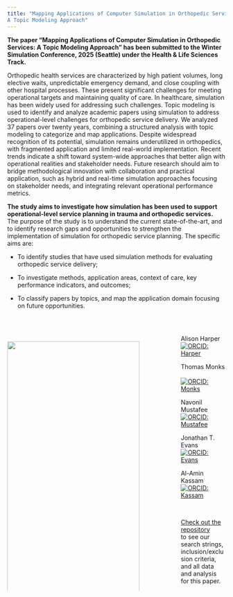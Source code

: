 ```yaml
---
title: "Mapping Applications of Computer Simulation in Orthopedic Services:  
A Topic Modeling Approach"
---
```


**The paper "Mapping Applications of Computer Simulation in Orthopedic Services: A Topic Modeling Approach" has been submitted to the Winter Simulation Conference, 2025 (Seattle) under the Health & Life Sciences Track.**

Orthopedic health services are characterized by high patient volumes, long elective waits, unpredictable emergency demand, and close coupling with other hospital processes. These present significant challenges for meeting operational targets and maintaining quality of care. In healthcare, simulation has been widely used for addressing such challenges. Topic modeling is used to identify and analyze academic papers using simulation to address operational-level challenges for orthopedic service delivery. We analyzed 37 papers over twenty years, combining a structured analysis with topic modeling to categorize and map applications. Despite widespread recognition of its potential, simulation remains underutilized in orthopedics, with fragmented application and limited real-world implementation. Recent trends indicate a shift toward system-wide approaches that better align with operational realities and stakeholder needs. Future research should aim to bridge methodological innovation with collaboration and practical application, such as hybrid and real-time simulation approaches focusing on stakeholder needs, and integrating relevant operational performance metrics. 

**The study aims to investigate how simulation has been used to support operational-level service planning in
trauma and orthopedic services.** The purpose of the study is to understand the current state-of-the-art, and
to identify research gaps and opportunities to strengthen the implementation of simulation for orthopedic
service planning. The specific aims are:  

* To identify studies that have used simulation methods for evaluating orthopedic service delivery;  

* To investigate methods, application areas, context of care, key performance indicators, and outcomes;  

* To classify papers by topics, and map the application domain focusing on future opportunities.  



:::: {.columns}

::: {.column width="60%"}

<br>

![](images/topicmodel/prisma.png){width="100%"}
----------------------------------------------------------------------

![](images/topicmodel/wsc_method.png){width="100%"}



:::

::: {.column width="10%"}
<!-- empty column to create gap -->
:::


::: {.column width="20%"}

<br>

Alison Harper &nbsp;&nbsp;   
[![ORCID: Harper](https://img.shields.io/badge/ORCID-0000--0001--5274--5037-blue)](https://orcid.org/0000-0001-5274-5037)

Thomas Monks &nbsp;&nbsp;  
[![ORCID: Monks](https://img.shields.io/badge/ORCID-0000--0003--2631--4481-blue)](https://orcid.org/0000-0003-2631-4481)

Navonil Mustafee &nbsp;&nbsp;  
[![ORCID: Mustafee](https://img.shields.io/badge/ORCID-0000--0002--2204--8924-blue)](https://orcid.org/0000-0002-2204-8924)

Jonathan T. Evans &nbsp;&nbsp;  
[![ORCID: Evans](https://img.shields.io/badge/ORCID-0000--0002--9464--6261-blue)](https://orcid.org/0000-0002-9464-6261)

Al-Amin Kassam &nbsp;&nbsp;  
[![ORCID: Kassam](https://img.shields.io/badge/ORCID-0000--0002--7926--3289-blue)](https://orcid.org/0000-0002-7926-3289)

<br>

[<i class="fab fa-github fa-lg"></i> Check out the repository](https://github.com/pythonhealthdatascience/scope_wsc_2025)  
to see our search strings, inclusion/exclusion
criteria, and all data and analysis for this paper.
:::

::::